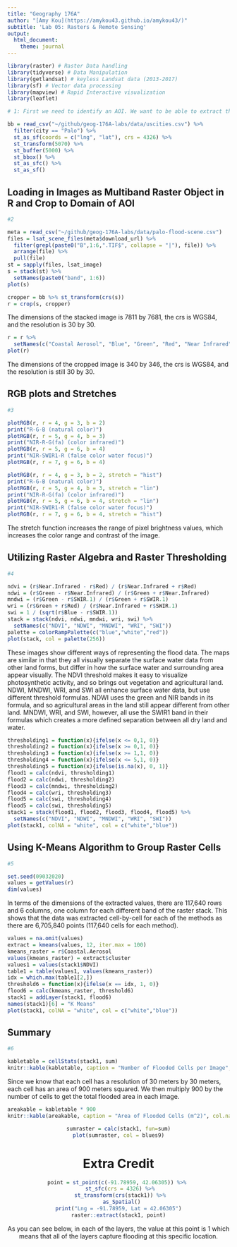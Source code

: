 ```yaml
---
title: "Geography 176A"
author: "[Amy Kou](https://amykou43.github.io/amykou43/)"
subtitle: 'Lab 05: Rasters & Remote Sensing'
output:
  html_document:
    theme: journal
---
```


```r

library(raster) # Raster Data handling
library(tidyverse) # Data Manipulation
library(getlandsat) # keyless Landsat data (2013-2017)
library(sf) # Vector data processing
library(mapview) # Rapid Interactive visualization
library(leaflet)


```

```r

# 1: First we need to identify an AOI. We want to be able to extract the flood extents for Palo, Iowa and its surroundings

bb = read_csv("~/github/geog-176A-labs/data/uscities.csv") %>%
  filter(city == "Palo") %>%
  st_as_sf(coords = c("lng", "lat"), crs = 4326) %>%
  st_transform(5070) %>%
  st_buffer(5000) %>%
  st_bbox() %>%
  st_as_sfc() %>%
  st_as_sf()


```


## Loading in Images as Multiband Raster Object in R and Crop to Domain of AOI

```r

#2

meta = read_csv("~/github/geog-176A-labs/data/palo-flood-scene.csv")
files = lsat_scene_files(meta$download_url) %>%
  filter(grepl(paste0("B",1:6,".TIF$", collapse = "|"), file)) %>%
  arrange(file) %>%
  pull(file)
st = sapply(files, lsat_image)
s = stack(st) %>%
  setNames(paste0("band", 1:6))
plot(s)

cropper = bb %>% st_transform(crs(s))
r = crop(s, cropper)

```

The dimensions of the stacked image is 7811 by 7681, the crs is WGS84, and the resolution is 30 by 30.

```r

r = r %>% 
  setNames(c("Coastal Aerosol", "Blue", "Green", "Red", "Near Infrared", "SWIR 1"))
plot(r)

```

The dimensions of the cropped image is 340 by 346, the crs is WGS84, and the resolution is still 30 by 30.

##  RGB plots and Stretches
```r

#3

plotRGB(r, r = 4, g = 3, b = 2)
print("R-G-B (natural color)")
plotRGB(r, r = 5, g = 4, b = 3)
print("NIR-R-G(fa) (color infrared)")
plotRGB(r, r = 5, g = 6, b = 4)
print("NIR-SWIR1-R (false color water focus)")
plotRGB(r, r = 7, g = 6, b = 4)

```

```r

plotRGB(r, r = 4, g = 3, b = 2, stretch = "hist")
print("R-G-B (natural color)")
plotRGB(r, r = 5, g = 4, b = 3, stretch = "lin")
print("NIR-R-G(fa) (color infrared)")
plotRGB(r, r = 5, g = 6, b = 4, stretch = "lin")
print("NIR-SWIR1-R (false color water focus)")
plotRGB(r, r = 7, g = 6, b = 4, stretch = "hist")

```

The stretch function increases the range of pixel brightness values, which increases the color range and contrast of the image. 

##  Utilizing Raster Algebra and Raster Thresholding

```r

#4

ndvi = (r$Near.Infrared - r$Red) / (r$Near.Infrared + r$Red)
ndwi = (r$Green - r$Near.Infrared) / (r$Green + r$Near.Infrared)
mndwi = (r$Green - r$SWIR.1) / (r$Green + r$SWIR.1)
wri = (r$Green + r$Red) / (r$Near.Infrared + r$SWIR.1)
swi = 1 / (sqrt(r$Blue - r$SWIR.1))
stack = stack(ndvi, ndwi, mndwi, wri, swi) %>% 
  setNames(c("NDVI", "NDWI", "MNDWI", "WRI", "SWI"))
palette = colorRampPalette(c("blue","white","red"))
plot(stack, col = palette(256))

```

These images show different ways of representing the flood data. The maps are similar in that they all visually separate the surface water data from other land forms, but differ in how the surface water and surrounding area appear visually. The NDVI threshold makes it easy to visualize photosynthetic activity, and so brings out vegetation and agricultural land. NDWI, MNDWI, WRI, and SWI all enhance surface water data, but use different threshold formulas. NDWI uses the green and NIR bands in its formula, and so agricultural areas in the land still appear different from other land. MNDWI, WRI, and SWI, however, all use the SWIR1 band in their formulas which creates a more defined separation between all dry land and water.

```r

thresholding1 = function(x){ifelse(x <= 0,1, 0)}
thresholding2 = function(x){ifelse(x >= 0,1, 0)}
thresholding3 = function(x){ifelse(x >= 1,1, 0)}
thresholding4 = function(x){ifelse(x <= 5,1, 0)}
thresholding5 = function(x){ifelse(is.na(x), 0, 1)}
flood1 = calc(ndvi, thresholding1)
flood2 = calc(ndwi, thresholding2)
flood3 = calc(mndwi, thresholding2)
flood4 = calc(wri, thresholding3)
flood5 = calc(swi, thresholding4)
flood5 = calc(swi, thresholding5)
stack1 = stack(flood1, flood2, flood3, flood4, flood5) %>% 
  setNames(c("NDVI", "NDWI", "MNDWI", "WRI", "SWI")) 
plot(stack1, colNA = "white", col = c("white","blue"))

```
##  Using K-Means Algorithm to Group Raster Cells 
```r

#5

set.seed(09032020)
values = getValues(r)
dim(values)
```

In terms of the dimensions of the extracted values, there are 117,640 rows and 6 columns, one column for each different band of the raster stack.  This shows that the data was extracted cell-by-cell for each of the methods as there are 6,705,840 points (117,640 cells for each method).


```r

values = na.omit(values)
extract = kmeans(values, 12, iter.max = 100)
kmeans_raster = r$Coastal.Aerosol
values(kmeans_raster) = extract$cluster
values1 = values(stack1$NDVI)
table1 = table(values1, values(kmeans_raster))
idx = which.max(table1[2,])
threshold6 = function(x){ifelse(x == idx, 1, 0)}
flood6 = calc(kmeans_raster, threshold6)
stack1 = addLayer(stack1, flood6)
names(stack1)[6] = "K Means"
plot(stack1, colNA = "white", col = c("white","blue"))


```

## Summary
```r

#6

kabletable = cellStats(stack1, sum)
knitr::kable(kabletable, caption = "Number of Flooded Cells per Image", col.names = c("Number"))
```

Since we know that each cell has a resolution of 30 meters by 30 meters, each cell has an area of 900 meters squared.  We then multiply 900 by the number of cells to get the total flooded area in each image.


```r

areakable = kabletable * 900
knitr::kable(areakable, caption = "Area of Flooded Cells (m^2)", col.names = c("Area"))

```
<center>
```r

sumraster = calc(stack1, fun=sum)
plot(sumraster, col = blues9)

```


# Extra Credit 

```r

point = st_point(c(-91.78959, 42.06305)) %>% 
  st_sfc(crs = 4326) %>% 
  st_transform(crs(stack1)) %>% 
  as_Spatial()
print("Lng = -91.78959, Lat = 42.06305")
raster::extract(stack1, point)

```
As you can see below, in each of the layers, the value at this point is 1 which means that all of the layers capture flooding at this specific location.

